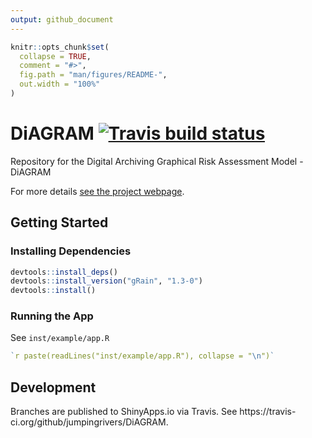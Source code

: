 ```yaml
---
output: github_document
---
```


<!-- README.md is generated from README.Rmd. Please edit that file -->

```r
knitr::opts_chunk$set(
  collapse = TRUE,
  comment = "#>",
  fig.path = "man/figures/README-",
  out.width = "100%"
)
```

# DiAGRAM  [![Travis build status](https://travis-ci.com/jumpingrivers/DiAGRAM.svg?branch=master)](https://travis-ci.com/jumpingrivers/DiAGRAM)

Repository for the Digital Archiving Graphical Risk Assessment Model - DiAGRAM

For more details [see the project webpage](https://nationalarchives.gov.uk/information-management/manage-information/preserving-digital-records/research-collaboration/safeguarding-the-nations-digital-memory/).

## Getting Started

### Installing Dependencies

```R
devtools::install_deps()
devtools::install_version("gRain", "1.3-0")
devtools::install()
```

### Running the App

See `inst/example/app.R`

```R
`r paste(readLines("inst/example/app.R"), collapse = "\n")`
```

## Development

Branches are published to ShinyApps.io via Travis. See https://travis-ci.org/github/jumpingrivers/DiAGRAM.
